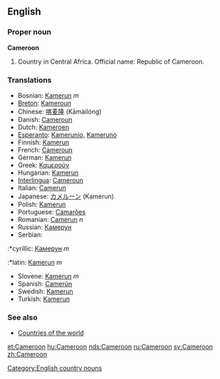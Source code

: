 ==English==

===Proper noun===
'''Cameroon'''
# Country in Central Africa. Official name: Republic of Cameroon.

===Translations===
*Bosnian: [[Kamerun]] ''m''
*[[Breton]]: [[Kameroun]]
*Chinese: [[喀麦隆]] (Kāmàilóng)
*Danish: [[Cameroun]]
*Dutch: [[Kameroen]]
*[[Esperanto]]: [[Kamerunio]], [[Kameruno]]
*Finnish: [[Kamerun]]
*French: [[Cameroun]] {{m}}
*German: [[Kamerun]]
*Greek: [[Καμερούν]]
*Hungarian: [[Kamerun]]
*[[Interlingua]]: [[Cameroun]]
*Italian: [[Camerun]]
*Japanese: [[カメルーン]] (Kamerun)
*Polish: [[Kamerun]]
*Portuguese: [[Camarões]]
*Romanian: [[Camerun]] ''n''
*Russian: [[Камерун]]
*Serbian:
:*cyrillic: [[Камерун]] ''m''
:*latin: [[Kamerun]] ''m''
*Slovene: [[Kamerun]] ''m''
*Spanish: [[Camerún]]
*Swedish: [[Kamerun]]
*Turkish: [[Kamerun]]

===See also===
* [[Countries of the world]]

[[Category:English country nouns]]

[[et:Cameroon]]
[[hu:Cameroon]]
[[nds:Cameroon]]
[[ru:Cameroon]]
[[sv:Cameroon]]
[[zh:Cameroon]]
